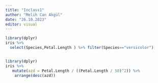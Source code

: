 ```yaml
---
title: "Inclass1"
author: "Melih Can Akgül"
date: "26.10.2023"
editor: visual
---
```


```r
library(dplyr)
iris %>%
  select(Species,Petal.Length ) %>% filter(Species=="versicolor")



```

```r
library(dplyr)
iris %>%
   mutate(azd = Petal.Length / ((Petal.Length / 50)^2)) %>%
    arrange(desc(azd))
```
